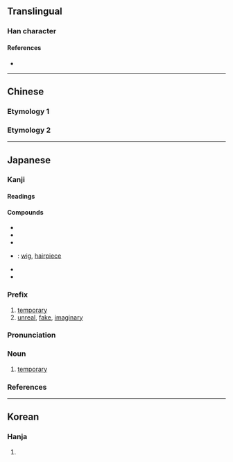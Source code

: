{{character info/new}}
{{also|假}}
==Translingual==

===Han character===
{{Han char|rn=9|rad=人|as=04|sn=6|four=|canj=OHE|ids=⿰亻反}}

====References====
* {{Han ref|kx=0094.060|dkj=00398|hdz=10124.050|uh=4EEE|ud=20206}}

----

==Chinese==

===Etymology 1===
{{zh-see|反|v}}

===Etymology 2===
{{zh-see|假|v}}

----

==Japanese==

===Kanji===
{{ja-kanji|grade=5|rs=人04|kyu=假}}

====Readings====
{{ja-readings
|goon=け
|kanon=か
|kun=かり-, か-りる
}}

====Compounds====
{{der-top|Compounds}}
* {{ja-r|仮説|かせつ}}
* {{ja-r|仮定|かてい}}
* {{ja-r|仮名|かな}}
* {{ja-r|仮髪|かはつ}}: [[wig]], [[hairpiece]]
* {{ja-r|仮病|かびょう}}
* {{ja-r|仮面|かめん}}
{{der-bottom}}

===Prefix===
{{ja-pos|か|prefix}}

# [[temporary]]
# [[unreal]], [[fake]], [[imaginary]]

{{ja-kanjitab|かり|yomi=k}}

===Pronunciation===
{{ja-pron|yomi=k|かり|acc=0|acc_ref=DJR,NHK}}

===Noun===
{{ja-noun|かり}}

# [[temporary]]

===References===
<references/>

----

==Korean==

===Hanja===
{{ko-hanja|hangeul=[[가]], [[반]]|rv=ga, ban|mr=ka, pan}}

# {{defn|lang=ko|sort=人04}}